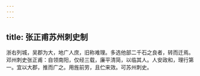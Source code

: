 ```yaml
---
---
---
```

title: 张正甫苏州刺史制
---



浙右列城，吴郡为大，地广人庶，旧称难理。多选他部二千石之良者，转而迁焉。邓州刺史张正甫：自领南阳，仅经三载，廉平清简，以临其人。人安政和，理行第一。宜以大郡，推而广之。用旌前劳，且伫来效。可苏州刺史。